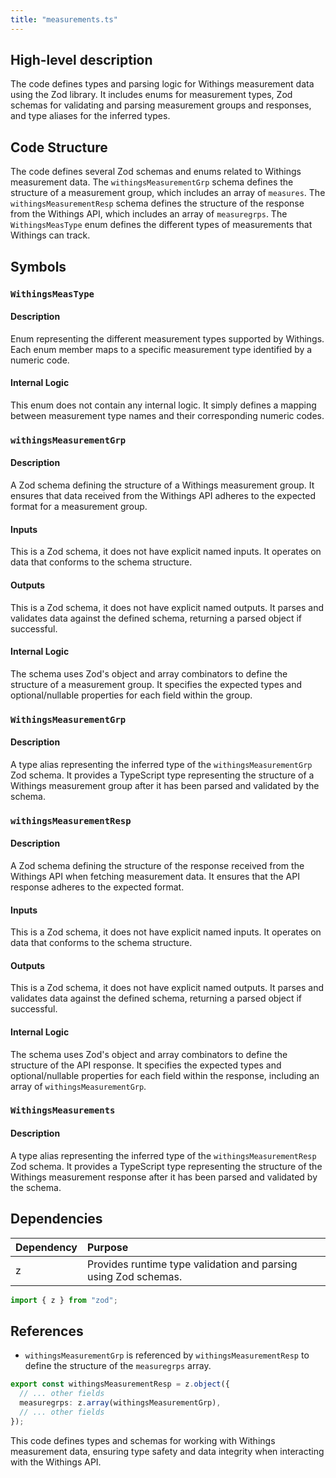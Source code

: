 ```yaml
---
title: "measurements.ts"
---
```


## High-level description
The code defines types and parsing logic for Withings measurement data using the Zod library. It includes enums for measurement types, Zod schemas for validating and parsing measurement groups and responses, and type aliases for the inferred types.

## Code Structure
The code defines several Zod schemas and enums related to Withings measurement data. The `withingsMeasurementGrp` schema defines the structure of a measurement group, which includes an array of `measures`. The `withingsMeasurementResp` schema defines the structure of the response from the Withings API, which includes an array of `measuregrps`. The `WithingsMeasType` enum defines the different types of measurements that Withings can track.

## Symbols

### `WithingsMeasType`
#### Description
Enum representing the different measurement types supported by Withings. Each enum member maps to a specific measurement type identified by a numeric code.

#### Internal Logic
This enum does not contain any internal logic. It simply defines a mapping between measurement type names and their corresponding numeric codes.

### `withingsMeasurementGrp`
#### Description
A Zod schema defining the structure of a Withings measurement group. It ensures that data received from the Withings API adheres to the expected format for a measurement group.

#### Inputs
This is a Zod schema, it does not have explicit named inputs. It operates on data that conforms to the schema structure.

#### Outputs
This is a Zod schema, it does not have explicit named outputs. It parses and validates data against the defined schema, returning a parsed object if successful.

#### Internal Logic
The schema uses Zod's object and array combinators to define the structure of a measurement group. It specifies the expected types and optional/nullable properties for each field within the group.

### `WithingsMeasurementGrp`
#### Description
A type alias representing the inferred type of the `withingsMeasurementGrp` Zod schema. It provides a TypeScript type representing the structure of a Withings measurement group after it has been parsed and validated by the schema.

### `withingsMeasurementResp`
#### Description
A Zod schema defining the structure of the response received from the Withings API when fetching measurement data. It ensures that the API response adheres to the expected format.

#### Inputs
This is a Zod schema, it does not have explicit named inputs. It operates on data that conforms to the schema structure.

#### Outputs
This is a Zod schema, it does not have explicit named outputs. It parses and validates data against the defined schema, returning a parsed object if successful.

#### Internal Logic
The schema uses Zod's object and array combinators to define the structure of the API response. It specifies the expected types and optional/nullable properties for each field within the response, including an array of `withingsMeasurementGrp`.

### `WithingsMeasurements`
#### Description
A type alias representing the inferred type of the `withingsMeasurementResp` Zod schema. It provides a TypeScript type representing the structure of the Withings measurement response after it has been parsed and validated by the schema.

## Dependencies
| Dependency | Purpose |
|:-----------|:--------|
| z           | Provides runtime type validation and parsing using Zod schemas. |

```typescript
import { z } from "zod";
```

## References
- `withingsMeasurementGrp` is referenced by `withingsMeasurementResp` to define the structure of the `measuregrps` array.

```typescript
export const withingsMeasurementResp = z.object({
  // ... other fields
  measuregrps: z.array(withingsMeasurementGrp),
  // ... other fields
});
```

This code defines types and schemas for working with Withings measurement data, ensuring type safety and data integrity when interacting with the Withings API.

